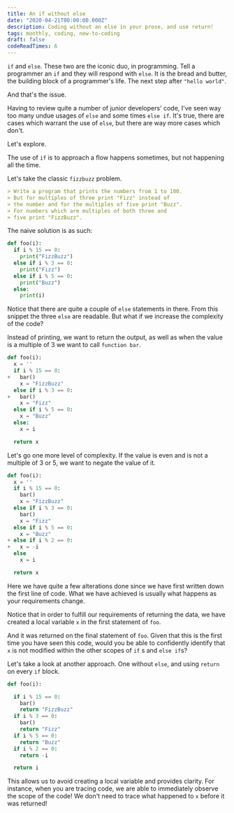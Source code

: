 ```yaml
---
title: An if without else
date: "2020-04-21T00:00:00.000Z"
description: Coding without an else in your prose, and use return!
tags: monthly, coding, new-to-coding
draft: false
codeReadTimes: 6
---
```


`if` and `else`. These two are the iconic duo, in programming. Tell
a programmer an `if` and they will respond with `else`.
It is the bread and butter, the building block of a programmer's
life. The next step after `"hello world"`.

And that's the issue.

Having to review quite a number of junior developers' code,
I've seen way too many undue usages of `else` and some times `else if`.
It's true, there are cases which warrant the use of `else`, but there are way more
cases which don't.

Let's explore.

The use of `if` is to approach a flow happens sometimes, but not happening
all the time.

Let's take the classic `fizzbuzz` problem.

```md
> Write a program that prints the numbers from 1 to 100.
> But for multiples of three print "Fizz" instead of
> the number and for the multiples of five print "Buzz".
> For numbers which are multiples of both three and
> five print "FizzBuzz".
```

The naive solution is as such:

```python
def foo(i):
  if i % 15 == 0:
    print("FizzBuzz")
  else if i % 3 == 0:
    print("Fizz")
  else if i % 5 == 0:
    print("Buzz")
  else:
    print(i)
```

Notice that there are quite a couple of `else` statements in there.
From this snippet the three `else` are readable. But what if we increase the
complexity of the code?

Instead of printing, we want to return the output, as well as when
the value is a multiple of 3 we want to call `function bar`.

```python
def foo(i):
  x = ''
  if i % 15 == 0:
+   bar()
    x = "FizzBuzz"
  else if i % 3 == 0:
+   bar()
    x = "Fizz"
  else if i % 5 == 0:
    x = "Buzz"
  else:
    x = i

  return x
```

Let's go one more level
of complexity. If the value is even and is not a multiple of 3 or 5, we want
to negate the value of it.

```python
def foo(i):
  x = ''
  if i % 15 == 0:
    bar()
    x = "FizzBuzz"
  else if i % 3 == 0:
    bar()
    x = "Fizz"
  else if i % 5 == 0:
    x = "Buzz"
+ else if i % 2 == 0:
+   x = -i
  else
    x = i

  return x
```

Here we have quite a few alterations done since we have first written
down the first line of code. What we have achieved is usually what
happens as your requirements change.

Notice that in order to fulfill our requirements of returning the data,
we have created a local variable `x` in the first statement of `foo`.

And it was returned on the final statement of `foo`. Given that this
is the first time you have seen this code, would you be able to confidently
identify that `x` is not modified within the other scopes of `if` s and `else if`s?

Let's take a look at another approach. One without `else`, and using `return` on every `if` block.

```python
def foo(i):

  if i % 15 == 0:
    bar()
    return "FizzBuzz"
  if i % 3 == 0:
    bar()
    return "Fizz"
  if i % 5 == 0:
    return "Buzz"
  if i % 2 == 0:
    return -i

  return i
```

This allows us to avoid creating a local variable and provides clarity. For instance,
when you are tracing code, we are able to immediately observe the scope of the code!
We don't need to trace what happened to `x` before it was returned!
